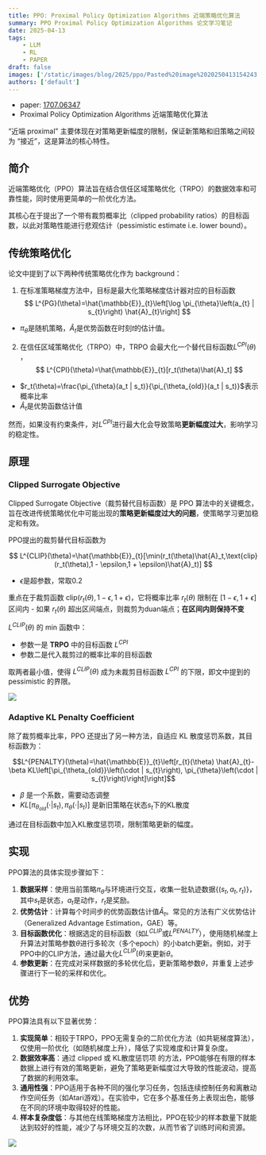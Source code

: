 ```yaml
---
title: PPO: Proximal Policy Optimization Algorithms 近端策略优化算法
summary: PPO Proximal Policy Optimization Algorithms 论文学习笔记
date: 2025-04-13
tags:
    - LLM
    - RL
    - PAPER
draft: false
images: ['/static/images/blog/2025/ppo/Pasted%20image%2020250413154243.png']
authors: ['default']
---
```


- paper: [1707.06347](https://arxiv.org/pdf/1707.06347)
- Proximal Policy Optimization Algorithms 近端策略优化算法

“近端 proximal” 主要体现在对策略更新幅度的限制，保证新策略和旧策略之间较为 “接近”，这是算法的核心特性。

## 简介

近端策略优化（PPO）算法旨在结合信任区域策略优化（TRPO）的数据效率和可靠性能，同时使用更简单的一阶优化方法。

其核心在于提出了一个带有裁剪概率比（clipped probability ratios）的目标函数，以此对策略性能进行悲观估计（pessimistic estimate i.e. lower bound）。

## 传统策略优化

论文中提到了以下两种传统策略优化作为 background：

1. 在标准策略梯度方法中，目标是最大化策略梯度估计器对应的目标函数
   $$
   L^{PG}(\theta)=\hat{\mathbb{E}}_{t}\left[\log \pi_{\theta}\left(a_{t} | s_{t}\right) \hat{A}_{t}\right]
   $$

- $\pi_{\theta}$是随机策略，$\hat{A}_{t}$是优势函数在时刻$t$的估计值。

2. 在信任区域策略优化（TRPO）中，TRPO 会最大化一个替代目标函数$L^{CPI}(\theta)$ ，
   $$
   L^{CPI}(\theta)=\hat{\mathbb{E}}_{t}[r_t(\theta)\hat{A}_t]
   $$

- $r_t(\theta)=\frac{\pi_{\theta}(a_t | s_t)}{\pi_{\theta_{old}}(a_t | s_t)}$表示概率比率
- $\hat{A}_t$是优势函数估计值

然而，如果没有约束条件，对$L^{CPI}$进行最大化会导致策略**更新幅度过大**，影响学习的稳定性。

## 原理

### Clipped Surrogate Objective

Clipped Surrogate Objective（裁剪替代目标函数）是 PPO 算法中的关键概念，旨在改进传统策略优化中可能出现的**策略更新幅度过大的问题**，使策略学习更加稳定和有效。

PPO提出的裁剪替代目标函数为

$$
L^{CLIP}(\theta)=\hat{\mathbb{E}}_{t}[\min(r_t(\theta)\hat{A}_t,\text{clip}(r_t(\theta),1 - \epsilon,1 + \epsilon)\hat{A}_t)]
$$

- $\epsilon$是超参数，常取$0.2$

重点在于裁剪函数 $\text{clip}(r_t(\theta),1 - \epsilon,1 + \epsilon)$，它将概率比率 $r_t(\theta)$ 限制在 $[1 - \epsilon,1 + \epsilon]$ 区间内 - 如果 $r_t(\theta)$ 超出区间端点，则裁剪为duan端点；**在区间内则保持不变**

$L^{CLIP}(\theta)$ 的 min 函数中：

- 参数一是 **TRPO** 中的目标函数 $L^{CPI}$
- 参数二是代入裁剪过的概率比率的目标函数

取两者最小值，使得 $L^{CLIP}(\theta)$ 成为未裁剪目标函数 $L^{CPI}$ 的下限，即文中提到的 pessimistic 的界限。

![](/static/images/blog/2025/ppo/Pasted%20image%2020250413152733.png)

### Adaptive KL Penalty Coefficient

除了裁剪概率比率，PPO 还提出了另一种方法，自适应 KL 散度惩罚系数，其目标函数为：

$$L^{PENALTY}(\theta)=\hat{\mathbb{E}}_{t}\left[r_{t}(\theta) \hat{A}_{t}-\beta KL\left[\pi_{\theta_{old}}\left(\cdot | s_{t}\right), \pi_{\theta}\left(\cdot | s_{t}\right)\right]\right]$$

- $\beta$ 是一个系数，需要动态调整
- $KL\left[\pi_{\theta_{old}}\left(\cdot | s_{t}\right), \pi_{\theta}\left(\cdot | s_{t}\right)\right]$ 是新旧策略在状态$s_t$下的KL散度

通过在目标函数中加入KL散度惩罚项，限制策略更新的幅度。

## 实现

PPO算法的具体实现步骤如下：

1. **数据采样**：使用当前策略$\pi_{\theta}$与环境进行交互，收集一批轨迹数据$\{(s_t, a_t, r_t)\}$，其中$s_t$是状态，$a_t$是动作，$r_t$是奖励。
2. **优势估计**：计算每个时间步的优势函数估计值$\hat{A}_{t}$。常见的方法有广义优势估计（Generalized Advantage Estimation，GAE）等。
3. **目标函数优化**：根据选定的目标函数（如$L^{CLIP}$或$L^{PENALTY}$），使用随机梯度上升算法对策略参数$\theta$进行多轮次（多个epoch）的小batch更新。例如，对于PPO中的CLIP方法，通过最大化$L^{CLIP}(\theta)$来更新$\theta$。
4. **参数更新**：在完成对采样数据的多轮优化后，更新策略参数$\theta$，并重复上述步骤进行下一轮的采样和优化。

## 优势

PPO算法具有以下显著优势：

1. **实现简单**：相较于TRPO，PPO无需复杂的二阶优化方法（如共轭梯度算法），仅使用一阶优化（如随机梯度上升），降低了实现难度和计算复杂度。
2. **数据效率高**：通过 clipped 或 KL散度惩罚项 的方法，PPO能够在有限的样本数据上进行有效的策略更新，避免了策略更新幅度过大导致的性能波动，提高了数据的利用效率。
3. **通用性强**：PPO适用于各种不同的强化学习任务，包括连续控制任务和离散动作空间任务（如Atari游戏）。在实验中，它在多个基准任务上表现出色，能够在不同的环境中取得较好的性能。
4. **样本复杂度低**：与其他在线策略梯度方法相比，PPO在较少的样本数量下就能达到较好的性能，减少了与环境交互的次数，从而节省了训练时间和资源。

![](/static/images/blog/2025/ppo/Pasted%20image%2020250413154243.png)
